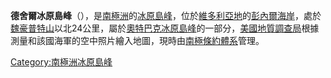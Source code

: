 {{Coord|72|23|S|160|59|E|source:GNIS|display=title}}

'''德舍爾冰原島峰'''（{{lang-en|Doescher Nunatak}}），是[[南極洲|南極洲]]的[[冰原島峰|冰原島峰]]，位於[[維多利亞地|維多利亞地]]的[[彭內爾海岸|彭內爾海岸]]，處於[[魏豪普特山|魏豪普特山]]以北24公里，屬於[[奧特巴克冰原島峰|奧特巴克冰原島峰]]的一部分，[[美國地質調查局|美國地質調查局]]根據測量和該國海軍的空中照片繪入地圖，現時由[[南極條約體系|南極條約體系]]管理。

{{Antarctica-geo-stub}}
[[Category:南極洲冰原島峰|Category:南極洲冰原島峰]]